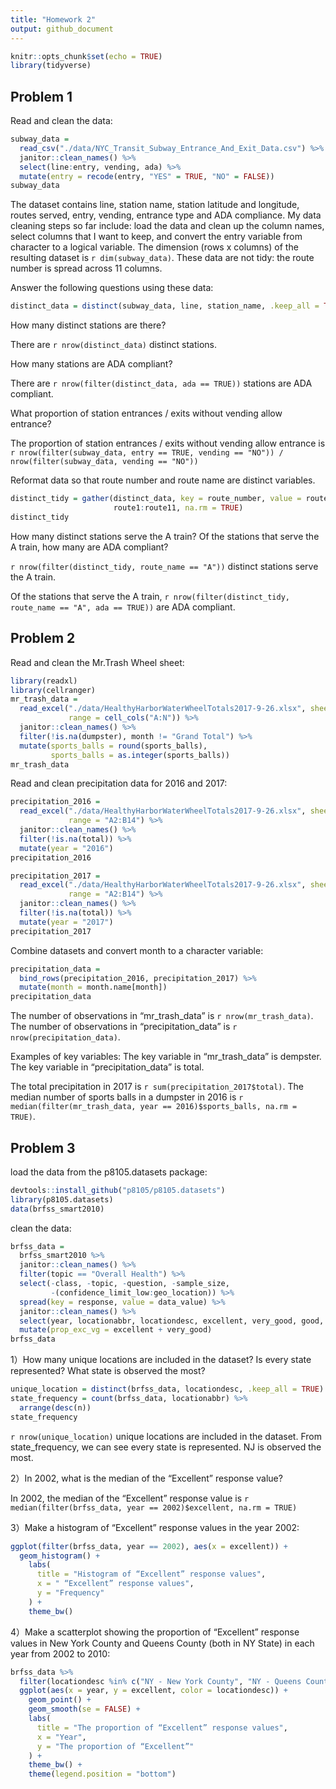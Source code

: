 ```yaml
---
title: "Homework 2"
output: github_document
---
```


```r
knitr::opts_chunk$set(echo = TRUE)
library(tidyverse)
```

## Problem 1
Read and clean the data:
```r
subway_data = 
  read_csv("./data/NYC_Transit_Subway_Entrance_And_Exit_Data.csv") %>% 
  janitor::clean_names() %>%
  select(line:entry, vending, ada) %>% 
  mutate(entry = recode(entry, "YES" = TRUE, "NO" = FALSE))
subway_data
```
The dataset contains line, station name, station latitude and longitude, routes served, entry, vending, entrance type and ADA compliance. My data cleaning steps so far include: load the data and clean up the column names, select columns that I want to keep, and convert the entry variable from character to a logical variable.
The dimension (rows x columns) of the resulting dataset is `r dim(subway_data)`.
These data are not tidy: the route number is spread across 11 columns.

Answer the following questions using these data:

```r
distinct_data = distinct(subway_data, line, station_name, .keep_all = TRUE)
```
How many distinct stations are there?

There are `r nrow(distinct_data)` distinct stations.

How many stations are ADA compliant?

There are `r nrow(filter(distinct_data, ada == TRUE))` stations are ADA compliant.

What proportion of station entrances / exits without vending allow entrance?

The proportion of station entrances / exits without vending allow entrance is 
`r nrow(filter(subway_data, entry == TRUE, vending == "NO")) / nrow(filter(subway_data, vending == "NO"))`

Reformat data so that route number and route name are distinct variables. 
```r
distinct_tidy = gather(distinct_data, key = route_number, value = route_name, 
                       route1:route11, na.rm = TRUE)
distinct_tidy
```
How many distinct stations serve the A train? Of the stations that serve the A train, how many are ADA compliant?

`r nrow(filter(distinct_tidy, route_name == "A"))` distinct stations serve the A train.

Of the stations that serve the A train, `r nrow(filter(distinct_tidy, route_name == "A", ada == TRUE))` are ADA compliant.

## Problem 2
Read and clean the Mr.Trash Wheel sheet:
```r
library(readxl)
library(cellranger)
mr_trash_data = 
  read_excel("./data/HealthyHarborWaterWheelTotals2017-9-26.xlsx", sheet = 1,
             range = cell_cols("A:N")) %>% 
  janitor::clean_names() %>%  
  filter(!is.na(dumpster), month != "Grand Total") %>% 
  mutate(sports_balls = round(sports_balls), 
         sports_balls = as.integer(sports_balls))
mr_trash_data
```

Read and clean precipitation data for 2016 and 2017:
```r
precipitation_2016 =
  read_excel("./data/HealthyHarborWaterWheelTotals2017-9-26.xlsx", sheet = 4,
             range = "A2:B14") %>% 
  janitor::clean_names() %>% 
  filter(!is.na(total)) %>% 
  mutate(year = "2016")
precipitation_2016

precipitation_2017 =
  read_excel("./data/HealthyHarborWaterWheelTotals2017-9-26.xlsx", sheet = 3,
             range = "A2:B14") %>% 
  janitor::clean_names() %>% 
  filter(!is.na(total)) %>% 
  mutate(year = "2017")
precipitation_2017
```

Combine datasets and convert month to a character variable:
```r
precipitation_data = 
  bind_rows(precipitation_2016, precipitation_2017) %>% 
  mutate(month = month.name[month])
precipitation_data
```
The number of observations in "mr_trash_data" is `r nrow(mr_trash_data)`.
The number of observations in "precipitation_data" is `r nrow(precipitation_data)`.

Examples of key variables: The key variable in "mr_trash_data" is dempster.
The key variable in "precipitation_data" is total. 

The total precipitation in 2017 is `r sum(precipitation_2017$total)`.
The median number of sports balls in a dumpster in 2016 is
`r median(filter(mr_trash_data, year == 2016)$sports_balls, na.rm = TRUE)`.

## Problem 3
load the data from the  p8105.datasets package: 
```r
devtools::install_github("p8105/p8105.datasets")
library(p8105.datasets)
data(brfss_smart2010)
```
clean the data:
```r
brfss_data = 
  brfss_smart2010 %>% 
  janitor::clean_names() %>% 
  filter(topic == "Overall Health") %>% 
  select(-class, -topic, -question, -sample_size, 
         -(confidence_limit_low:geo_location)) %>% 
  spread(key = response, value = data_value) %>% 
  janitor::clean_names() %>% 
  select(year, locationabbr, locationdesc, excellent, very_good, good, fair, poor) %>% 
  mutate(prop_exc_vg = excellent + very_good)
brfss_data
```
1）How many unique locations are included in the dataset? Is every state represented? What state is observed the most?
```r
unique_location = distinct(brfss_data, locationdesc, .keep_all = TRUE) 
state_frequency = count(brfss_data, locationabbr) %>% 
  arrange(desc(n))
state_frequency
```
`r nrow(unique_location)` unique locations are included in the dataset.
From state_frequency, we can see every state is represented. NJ is observed the most.

2）In 2002, what is the median of the “Excellent” response value?

In 2002, the median of the "Excellent" response value is `r median(filter(brfss_data, year == 2002)$excellent, na.rm = TRUE)`

3）Make a histogram of “Excellent” response values in the year 2002:
```r
ggplot(filter(brfss_data, year == 2002), aes(x = excellent)) + 
  geom_histogram() +
    labs(
      title = "Histogram of “Excellent” response values",
      x = " “Excellent” response values",
      y = "Frequency"
    ) + 
    theme_bw()
```

4）Make a scatterplot showing the proportion of “Excellent” response values in New York County and Queens County (both in NY State) in each year from 2002 to 2010:
```r
brfss_data %>% 
  filter(locationdesc %in% c("NY - New York County", "NY - Queens County")) %>% 
  ggplot(aes(x = year, y = excellent, color = locationdesc)) + 
    geom_point() +
    geom_smooth(se = FALSE) +
    labs(
      title = "The proportion of “Excellent” response values",
      x = "Year",
      y = "The proportion of “Excellent”"
    ) + 
    theme_bw() + 
    theme(legend.position = "bottom")
```

